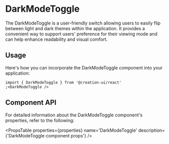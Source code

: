 
# DarkModeToggle

The DarkModeToggle is a user-friendly switch allowing users to easily flip between light and dark themes within the application. It provides a convenient way to support users' preference for their viewing mode and can help enhance readability and visual comfort.

## Usage

Here's how you can incorporate the DarkModeToggle component into your application:

```tsx copy
import { DarkModeToggle } from '@creation-ui/react'
;<DarkModeToggle />
```

<DarkModeToggleExample />

## Component API

For detailed information about the DarkModeToggle component's properties, refer to the following:

<PropsTable
  properties={properties}
  name='DarkModeToggle'
  description={'DarkModeToggle component props'}
/>
